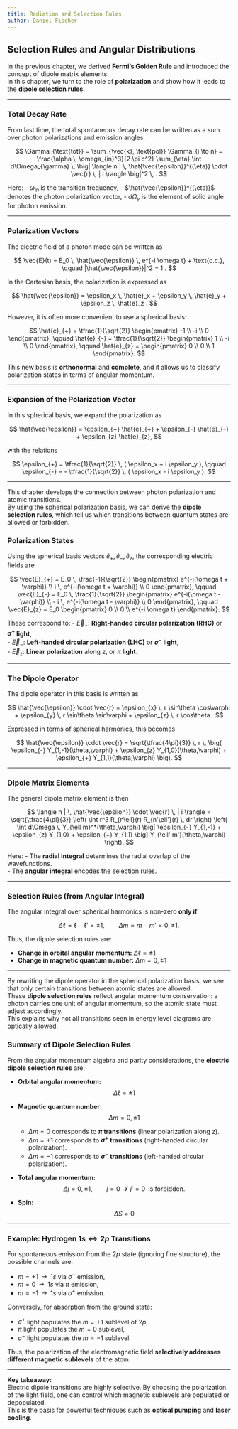 ```yaml
---
title: Radiation and Selection Rules
author: Daniel Fischer
---
```



## Selection Rules and Angular Distributions

In the previous chapter, we derived **Fermi’s Golden Rule** and introduced the concept of dipole matrix elements.  
In this chapter, we turn to the role of **polarization** and show how it leads to the **dipole selection rules**.

---

### Total Decay Rate

From last time, the total spontaneous decay rate can be written as a sum over photon polarizations and emission angles:

$$
\Gamma_{\text{tot}} = \sum_{\vec{k}, \text{pol}} \Gamma_{i \to n} 
= \frac{\alpha \, \omega_{in}^3}{2 \pi c^2} 
\sum_{\eta} \int d\Omega_{\gamma} \, 
\big| \langle n | \, \hat{\vec{\epsilon}}^{(\eta)} \cdot \vec{r} \, | i \rangle \big|^2 \, .
$$

Here:
- $\omega_{in}$ is the transition frequency,
- $\hat{\vec{\epsilon}}^{(\eta)}$ denotes the photon polarization vector,
- $d\Omega_{\gamma}$ is the element of solid angle for photon emission.

---

### Polarization Vectors

The electric field of a photon mode can be written as

$$
\vec{E}(t) = E_0 \, \hat{\vec{\epsilon}} \, e^{-i \omega t} + \text{c.c.}, \qquad 
|\hat{\vec{\epsilon}}|^2 = 1 .
$$

In the Cartesian basis, the polarization is expressed as

$$
\hat{\vec{\epsilon}} = \epsilon_x \, \hat{e}_x + \epsilon_y \, \hat{e}_y + \epsilon_z \, \hat{e}_z .
$$

However, it is often more convenient to use a spherical basis:

$$
\hat{e}_{+} = \tfrac{1}{\sqrt{2}}
\begin{pmatrix}
-1 \\ -i \\ 0
\end{pmatrix},
\qquad
\hat{e}_{-} = \tfrac{1}{\sqrt{2}}
\begin{pmatrix}
1 \\ -i \\ 0
\end{pmatrix},
\qquad
\hat{e}_{z} =
\begin{pmatrix}
0 \\ 0 \\ 1
\end{pmatrix}.
$$

This new basis is **orthonormal** and **complete**, and it allows us to classify polarization states in terms of angular momentum.

---

### Expansion of the Polarization Vector

In this spherical basis, we expand the polarization as

$$
\hat{\vec{\epsilon}} = 
\epsilon_{+} \hat{e}_{+} +
\epsilon_{-} \hat{e}_{-} +
\epsilon_{z} \hat{e}_{z},
$$

with the relations

$$
\epsilon_{+} = \tfrac{1}{\sqrt{2}} \, ( \epsilon_x + i \epsilon_y ), 
\qquad
\epsilon_{-} = - \tfrac{1}{\sqrt{2}} \, ( \epsilon_x - i \epsilon_y ).
$$

---

::: callout-note
This chapter develops the connection between photon polarization and atomic transitions.  
By using the spherical polarization basis, we can derive the **dipole selection rules**, which tell us which transitions between quantum states are allowed or forbidden.
:::


### Polarization States

Using the spherical basis vectors $\hat{e}_{+}, \hat{e}_{-}, \hat{e}_{z}$, the corresponding electric fields are

$$
\vec{E}_{+} = E_0 \, \frac{-1}{\sqrt{2}}
\begin{pmatrix}
e^{-i(\omega t + \varphi)} \\
i \, e^{-i(\omega t + \varphi)} \\
0
\end{pmatrix},
\qquad
\vec{E}_{-} = E_0 \, \frac{1}{\sqrt{2}}
\begin{pmatrix}
e^{-i(\omega t - \varphi)} \\
- i \, e^{-i(\omega t - \varphi)} \\
0
\end{pmatrix},
\qquad
\vec{E}_{z} = E_0
\begin{pmatrix}
0 \\ 0 \\ e^{-i \omega t}
\end{pmatrix}.
$$

These correspond to:
- $\vec{E}_{+}$: **Right-handed circular polarization (RHC)** or **$\sigma^{+}$ light**,  
- $\vec{E}_{-}$: **Left-handed circular polarization (LHC)** or **$\sigma^{-}$ light**,  
- $\vec{E}_{z}$: **Linear polarization** along $z$, or **$\pi$ light**.  

---

### The Dipole Operator

The dipole operator in this basis is written as

$$
\hat{\vec{\epsilon}} \cdot \vec{r} =
\epsilon_{x} \, r \sin\theta \cos\varphi +
\epsilon_{y} \, r \sin\theta \sin\varphi +
\epsilon_{z} \, r \cos\theta .
$$

Expressed in terms of spherical harmonics, this becomes

$$
\hat{\vec{\epsilon}} \cdot \vec{r}
= \sqrt{\tfrac{4\pi}{3}} \, r \,
\big( \epsilon_{-} Y_{1,-1}(\theta,\varphi) +
      \epsilon_{z} Y_{1,0}(\theta,\varphi) +
      \epsilon_{+} Y_{1,1}(\theta,\varphi) \big).
$$

---

### Dipole Matrix Elements

The general dipole matrix element is then

$$
\langle n | \, \hat{\vec{\epsilon}} \cdot \vec{r} \, | i \rangle
= \sqrt{\tfrac{4\pi}{3}}
\left( \int r^3 R_{n\ell}(r) R_{n'\ell'}(r) \, dr \right)
\left( \int d\Omega \, Y_{\ell m}^*(\theta,\varphi)
\big[ \epsilon_{-} Y_{1,-1} + \epsilon_{z} Y_{1,0} + \epsilon_{+} Y_{1,1} \big]
Y_{\ell' m'}(\theta,\varphi) \right).
$$

Here:
- The **radial integral** determines the radial overlap of the wavefunctions.  
- The **angular integral** encodes the selection rules.

---

### Selection Rules (from Angular Integral)

The angular integral over spherical harmonics is non-zero **only if**

$$
\Delta \ell = \ell - \ell' = \pm 1, 
\qquad
\Delta m = m - m' = 0, \pm 1.
$$

Thus, the dipole selection rules are:

- **Change in orbital angular momentum:** $\Delta \ell = \pm 1$  
- **Change in magnetic quantum number:** $\Delta m = 0, \pm 1$

---

::: callout-note
By rewriting the dipole operator in the spherical polarization basis, we see that only certain transitions between atomic states are allowed.  
These **dipole selection rules** reflect angular momentum conservation: a photon carries one unit of angular momentum, so the atomic state must adjust accordingly.  
This explains why not all transitions seen in energy level diagrams are optically allowed.
:::

### Summary of Dipole Selection Rules

From the angular momentum algebra and parity considerations, the **electric dipole selection rules** are:

- **Orbital angular momentum:**
  $$
  \Delta \ell = \pm 1
  $$

- **Magnetic quantum number:**
  $$
  \Delta m = 0, \pm 1
  $$
  - $\Delta m = 0$ corresponds to **$\pi$ transitions** (linear polarization along $z$).  
  - $\Delta m = +1$ corresponds to **$\sigma^{+}$ transitions** (right-handed circular polarization).  
  - $\Delta m = -1$ corresponds to **$\sigma^{-}$ transitions** (left-handed circular polarization).  

- **Total angular momentum:**
  $$
  \Delta j = 0, \pm 1, \qquad j=0 \nrightarrow j'=0 \;\; \text{is forbidden.}
  $$

- **Spin:**
  $$
  \Delta S = 0
  $$

---

### Example: Hydrogen $1s \leftrightarrow 2p$ Transitions

For spontaneous emission from the $2p$ state (ignoring fine structure), the possible channels are:

- $m=+1 \;\;\to\;\; 1s$ via $\sigma^{-}$ emission,  
- $m=0 \;\;\to\;\; 1s$ via $\pi$ emission,  
- $m=-1 \;\;\to\;\; 1s$ via $\sigma^{+}$ emission.  

Conversely, for absorption from the ground state:

- $\sigma^{+}$ light populates the $m=+1$ sublevel of $2p$,  
- $\pi$ light populates the $m=0$ sublevel,  
- $\sigma^{-}$ light populates the $m=-1$ sublevel.  

Thus, the polarization of the electromagnetic field **selectively addresses different magnetic sublevels** of the atom.

---

::: callout-note
**Key takeaway:**  
Electric dipole transitions are highly selective. By choosing the polarization of the light field, one can control which magnetic sublevels are populated or depopulated.  
This is the basis for powerful techniques such as **optical pumping** and **laser cooling**.
:::

